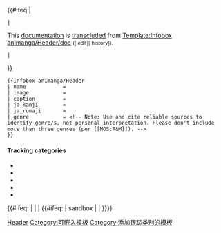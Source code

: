 {{Documentation subpage}}
<!----PLEASE ADD CATEGORIES WHERE INDICATED AT THE BOTTOM OF THIS PAGE---->
{{#ifeq:{{PAGENAME}}|{{BASEPAGENAME}} 
 | <div id="template_doc_page_transcluded" class="dablink plainlinks">This [[Wikipedia:Template documentation|documentation]] is [[Wikipedia:Transclusion|transcluded]] from [[Template:Infobox animanga/Header/doc]]&nbsp;<small style="font-style:normal;">([{{fullurl:Template:Infobox animanga/Header/doc|action=edit}} edit]{{dot}}[{{fullurl:Template:Infobox animanga/Header/doc|action=history}} history]).</small><br/></div>
 | {{Notice|Please see [[Template:Infobox animanga]] for documentation on the other components of this infobox.}}
}}
{{Auto italic title}}

{{Infobox animanga/Header/sandbox
| child           = no
| name            = {{{name}}}
| image           = [[File:Example.svg|230px]]
| caption         = This is an example image
| ja_kanji        = {{{ja_kanji}}}
| ja_romaji       = {{{ja_romaji}}}
| genre           = {{{genre}}}
}}

<pre style="width:auto;overflow:auto;">
{{Infobox animanga/Header
| name            = 
| image           = 
| caption         = 
| ja_kanji        = 
| ja_romaji       = 
| genre           = <!-- Note: Use and cite reliable sources to identify genre/s, not personal interpretation. Please don't include more than three genres (per [[MOS:A&M]]). -->
}}
</pre>

{{Aligned table
 |class=wikitable |style=line-height:1.35em;
 |col1style=padding:0.25em 0.5em;font-style:italic;
 |col2style=padding:0.25em 0.5em;
 |row1style=background:whitesmoke;font-weight:bold;
 | {{noitalic|Parameter}} | Description
 | name      | Full common name of the anime, manga, light novel, or etc. Defaults to article name.
 | image     | A relevant image for the work, which should be a movie poster, a DVD/VHS cover, screenshot, or another related image. Be sure to include a valid fair use rationale for the image if you upload one. Include just the filename without the "File:" prefix.
 | caption   | Image caption, which should describe the type of image used.
 | ja_kanji  | The title as written in Japan (any mix of [[kanji]], [[kana]], or the [[Latin alphabet]]).
 | ja_romaji | The [[Hepburn romanization]] of the Japanese language title. Leave this blank if it would be the same as the <code>name</code> parameter.
 | genre     | The genre or genres to which the work belongs. List more specific genres over general genres (ex. [[Mecha]] is a subgenre of [[Science fiction]], therefore only Mecha should be listed instead of both). Genres should be based on what reliable sources list them and not on personal interpretations. If a genre cannot be cited to a reliable source, then it should not be listed.
}}

==== Tracking categories ====
* {{clc|缺少信息框参数的动画与漫画条目}}
* {{clc|含有冗余信息框参数的动画与漫画条目}}
* {{clc|使用过时和不正确信息框参数的动画与漫画条目}}
* {{clc|缺少图片说明的动画与漫画条目}}
* {{clc|维基百科请求动画与漫画的图片}}
<includeonly>
{{#ifeq: {{PAGENAME}} | {{BASEPAGENAME}} | <!-- don't include categories in Template:Infobox_animanga --> |
{{#ifeq: {{SUBPAGENAME}} | sandbox | <!-- don't include categories in Template:Infobox_animanga/Header/sandbox --> |
<!-- CATEGORIES BELOW THIS LINE, PLEASE: -->
[[Category:动画与漫画信息框模板|Header]]
[[Category:可嵌入模板]]
[[Category:添加跟踪类别的模板]]
}}}}
</includeonly>
